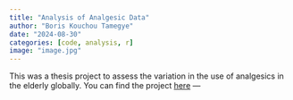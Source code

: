 ```yaml
---
title: "Analysis of Analgesic Data"
author: "Boris Kouchou Tamegye"
date: "2024-08-30"
categories: [code, analysis, r]
image: "image.jpg"
---
```


This was a thesis project to assess the variation in the use of analgesics in the elderly globally.
You can find the project [here](https://github.com/borison365/Demographic-health-survey/blob/main/Thesis%20data%20on%20Analgesic%20use.R){target="blank"}
---




